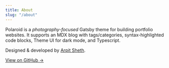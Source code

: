 ```yaml
---
title: About
slug: "/about"
---
```


Polaroid is a _photography-focused_ Gatsby theme for building portfolio websites. It supports an MDX blog with tags/categories, syntax-highlighted code blocks, Theme UI for dark mode, and Typescript.

Designed & developed by [Arpit Sheth](https://arpitsheth.com).

[View on GitHub →](https://github.com/shetharp/gatsby-theme-polaroid)
